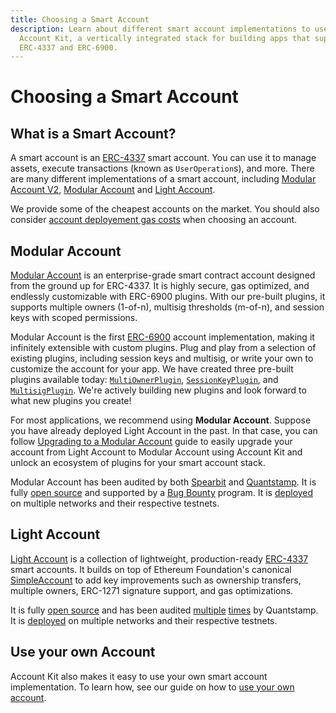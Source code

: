 ```yaml
---
title: Choosing a Smart Account
description: Learn about different smart account implementations to use with
  Account Kit, a vertically integrated stack for building apps that support
  ERC-4337 and ERC-6900.
---
```


# Choosing a Smart Account

## What is a Smart Account?

A smart account is an [ERC-4337](https://eips.ethereum.org/EIPS/eip-4337) smart account. You can use it to manage assets, execute transactions (known as `UserOperation`s), and more. There are many different implementations of a smart account, including [Modular Account V2](/smart-contracts/modular-account-v2/), [Modular Account](/smart-contracts/other-accounts/modular-account/) and [Light Account](/smart-contracts/other-accounts/light-account/).

We provide some of the cheapest accounts on the market. You should also consider [account deployement gas costs](https://github.com/alchemyplatform/aa-benchmarks) when choosing an account.

## Modular Account

[Modular Account](/smart-contracts/other-accounts/modular-account/) is an enterprise-grade smart contract account designed from the ground up for ERC-4337. It is highly secure, gas optimized, and endlessly customizable with ERC-6900 plugins. With our pre-built plugins, it supports multiple owners (1-of-n), multisig thresholds (m-of-n), and session keys with scoped permissions.

Modular Account is the first [ERC-6900](https://eips.ethereum.org/EIPS/eip-6900) account implementation, making it infinitely extensible with custom plugins. Plug and play from a selection of existing plugins, including session keys and multisig, or write your own to customize the account for your app. We have created three pre-built plugins available today: [`MultiOwnerPlugin`](#TODO/smart-contracts/using-smart-accounts/transfer-ownership/modular-account), [`SessionKeyPlugin`](#TODO/smart-contracts/using-smart-accounts/session-keys/), and [`MultisigPlugin`](/smart-contracts/other-accounts/modular-account/multisig-plugin/). We're actively building new plugins and look forward to what new plugins you create!

For most applications, we recommend using **Modular Account**. Suppose you have already deployed Light Account in the past. In that case, you can follow [Upgrading to a Modular Account](/smart-contracts/other-accounts/modular-account/upgrading-to-modular-account) guide to easily upgrade your account from Light Account to Modular Account using Account Kit and unlock an ecosystem of plugins for your smart account stack.

Modular Account has been audited by both [Spearbit](https://github.com/alchemyplatform/modular-account/blob/develop/audits/2024-01-31_spearbit_0e3fd1e.pdf) and [Quantstamp](https://github.com/alchemyplatform/modular-account/blob/develop/audits/2024-02-19_quantstamp_0e3fd1e.pdf). It is fully [open source](https://github.com/alchemyplatform/modular-account) and supported by a [Bug Bounty](https://hackerone.com/alchemyplatform) program. It is [deployed](/smart-contracts/deployed-addresses) on multiple networks and their respective testnets.

## Light Account

[Light Account](/smart-contracts/other-accounts/light-account) is a collection of lightweight, production-ready [ERC-4337](https://eips.ethereum.org/EIPS/eip-4337) smart accounts. It builds on top of Ethereum Foundation's canonical [SimpleAccount](https://github.com/eth-infinitism/account-abstraction/blob/develop/contracts/samples/SimpleAccount.sol) to add key improvements such as ownership transfers, multiple owners, ERC-1271 signature support, and gas optimizations.

It is fully [open source](https://github.com/alchemyplatform/light-account) and has been audited [multiple](https://github.com/alchemyplatform/light-account/blob/develop/audits/2024-01-09_quantstamp_aa8196b.pdf) [times](https://github.com/alchemyplatform/light-account/blob/develop/audits/2024-04-26_quantstamp_93f46a2.pdf) by Quantstamp. It is [deployed](/smart-contracts/deployed-addresses) on multiple networks and their respective testnets.

## Use your own Account

Account Kit also makes it easy to use your own smart account implementation. To learn how, see our guide on how to [use your own account](/third-party/smart-contracts).
